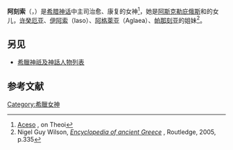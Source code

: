'''阿刻索'''（{{lang-en|Aceso}}，{{lang-el| Ἀκεσώ}}）是[[希腊神话|希腊神话]]中主司治愈、康复的女神<ref>[http://www.theoi.com/Ouranios/AsklepiasAkeso.html Aceso] {{Wayback|url=http://www.theoi.com/Ouranios/AsklepiasAkeso.html |date=20180715011159 }}, on Theoi</ref>，她是[[阿斯克勒庇俄斯|阿斯克勒庇俄斯]]和{{le|厄庇俄涅|Epione}}的女儿，[[许癸厄亚|许癸厄亚]]、[[伊阿索|伊阿索]]（Iaso）、[[阿格萊亚|阿格萊亚]]（Aglaea）、[[帕那刻亚|帕那刻亚]]的姐妹<ref>Nigel Guy Wilson, [http://books.google.de/books?id=-aFtPdh6-2QC&pg=PA335&dq=Aceso+%22Aegle%22&hl=en&sa=X&ei=uKgCT8e8BJDUsgaPlITWDw&redir_esc=y#v=onepage&q=Aceso%20%22Aegle%22&f=false ''Encyclopedia of ancient Greece''] {{Wayback|url=http://books.google.de/books?id=-aFtPdh6-2QC&pg=PA335&dq=Aceso+%22Aegle%22&hl=en&sa=X&ei=uKgCT8e8BJDUsgaPlITWDw&redir_esc=y#v=onepage&q=Aceso%20%22Aegle%22&f=false |date=20160307163741 }}, Routledge, 2005, p.335</ref>。

==另见==
*[[希臘神祇及神話人物列表|希臘神祇及神話人物列表]]

==参考文献==
{{reflist}}

[[Category:希臘女神|Category:希臘女神]]

{{myth-stub}}